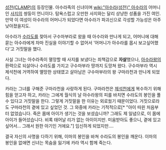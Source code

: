 [[성전(CLAMP)]]의 등장인물. 아수라족의 신녀이며 [[wiki:"아수라(성전)" 아수라]]의 어머니인 [[사지]]의 쌍둥이 언니이다. 탐욕스럽고 오만한 사지와는 달리 상냥한 성품을 가진 여인. 만약 이 여성이 아수라의 어머니가 되었다면 아수라가 파괴신으로 각성할 가능성은 아주 낮아졌을지도.

아수라가 [[수라도]]를 찾아서 구수마부라로 왔을 때 아수라와 만나게 되고, 어머니에 대해 묻는 아수라에게 차마 진실을 이야기할 수 없어서 '어머니가 아수라를 몹시 보고싶어했다'고 거짓말을 했다.

사실 그녀는 아수라족이 멸망할 때 사지를 보냈다는 죄책감으로 '''자살'''했으나, [[아수라왕]]의 환력으로 되살아나 수라도를 가지고 구수마부라 땅까지 도망쳐 왔다. 구수마부라 역시 제석천에 거역하여 멸망한 상태였고 살아남은 구수마부라의 왕 구마라천과 만나게 되었다.

카라는 그녀를 구해준 구마라천을 사랑하게 된다. 구마라천은 [[제석천]]에게 복수하기 위해 힘을 얻고자 하고, 카라는 그에게 월식의 날 아수라왕의 피를 바치면 수라도의 봉인을 풀 수 있다고 거짓말을 한다. 그렇게 거짓말을 한 이유는 외로웠기 때문이었다. 거짓으로라도 구마라천의 곁에 있고 싶었던 것. 그 와중에 카라는 기적적으로[* "아이 따윈 처음부터 없었습니다. 죽은 몸에 아이가 생기는 것을 보셨습니까? 그래도 제 일념으로, 이 몸에 아이가 들어섰습니다. 비록 태어날 리가 없는 아이이지만. 미움받아도 좋으니, 곁에 있고 싶어서… 그래서 원한 아기인 거에요."] 임신하게 되었지만….

결국 자신의 사명을 다하기 위해, 이마의 봉인을 바쳐 수라도의 봉인을 깨운다. 이마의 봉인을 없애면 신녀는 목숨을 잃기에 카라 역시 함께 죽는다.
